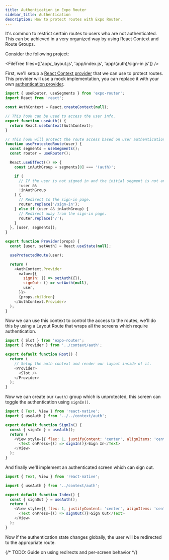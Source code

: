 ```yaml
---
title: Authentication in Expo Router
sidebar_title: Authentication
description: How to protect routes with Expo Router.
---
```



It's common to restrict certain routes to users who are not authenticated. This can be achieved in a very organized way by using React Context and Route Groups.

Consider the following project:

<FileTree files={['app/_layout.js', 'app/index.js', 'app/(auth)/sign-in.js']} />

First, we'll setup a [React Context provider](https://react.dev/reference/react/createContext) that we can use to protect routes. This provider will use a mock implementation, you can replace it with your own [authentication provider](/guides/authentication/).

```js context/auth.js
import { useRouter, useSegments } from 'expo-router';
import React from 'react';

const AuthContext = React.createContext(null);

// This hook can be used to access the user info.
export function useAuth() {
  return React.useContext(AuthContext);
}

// This hook will protect the route access based on user authentication.
function useProtectedRoute(user) {
  const segments = useSegments();
  const router = useRouter();

  React.useEffect(() => {
    const inAuthGroup = segments[0] === '(auth)';

    if (
      // If the user is not signed in and the initial segment is not anything in the auth group.
      !user &&
      !inAuthGroup
    ) {
      // Redirect to the sign-in page.
      router.replace('/sign-in');
    } else if (user && inAuthGroup) {
      // Redirect away from the sign-in page.
      router.replace('/');
    }
  }, [user, segments]);
}

export function Provider(props) {
  const [user, setAuth] = React.useState(null);

  useProtectedRoute(user);

  return (
    <AuthContext.Provider
      value={{
        signIn: () => setAuth({}),
        signOut: () => setAuth(null),
        user,
      }}>
      {props.children}
    </AuthContext.Provider>
  );
}
```

Now we can use this context to control the access to the routes, we'll do this by using a Layout Route that wraps all the screens which require authentication.

```js app/_layout.js
import { Slot } from 'expo-router';
import { Provider } from '../context/auth';

export default function Root() {
  return (
    // Setup the auth context and render our layout inside of it.
    <Provider>
      <Slot />
    </Provider>
  );
}
```

Now we can create our `(auth)` group which is unprotected, this screen can toggle the authentication using `signIn()`.

```js app/(auth)/sign-in.js
import { Text, View } from 'react-native';
import { useAuth } from '../../context/auth';

export default function SignIn() {
  const { signIn } = useAuth();
  return (
    <View style={{ flex: 1, justifyContent: 'center', alignItems: 'center' }}>
      <Text onPress={() => signIn()}>Sign In</Text>
    </View>
  );
}
```

And finally we'll implement an authenticated screen which can sign out.

```js app/index.js
import { Text, View } from 'react-native';

import { useAuth } from '../context/auth';

export default function Index() {
  const { signOut } = useAuth();
  return (
    <View style={{ flex: 1, justifyContent: 'center', alignItems: 'center' }}>
      <Text onPress={() => signOut()}>Sign Out</Text>
    </View>
  );
}
```

Now if the authentication state changes globally, the user will be redirected to the appropriate route.

{/* TODO: Guide on using redirects and per-screen behavior */}
